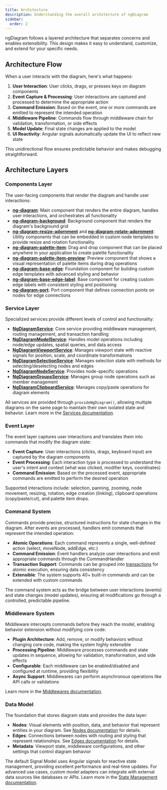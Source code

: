 ```yaml
---
title: Architecture
description: Understanding the overall architecture of ngDiagram
sidebar:
  order: 2
---
```


ngDiagram follows a layered architecture that separates concerns and enables extensibility. This design makes it easy to understand, customize, and extend for your specific needs.

## Architecture Flow

When a user interacts with the diagram, here's what happens:

1. **User Interaction**: User clicks, drags, or presses keys on diagram components
2. **Event Capture & Processing**: User interactions are captured and processed to determine the appropriate action
3. **Command Emission**: Based on the event, one or more commands are emitted to represent the intended operation
4. **Middleware Pipeline**: Commands flow through middleware chain for validation, transformation, or side effects
5. **Model Update**: Final state changes are applied to the model
6. **UI Reactivity**: Angular signals automatically update the UI to reflect new state

This unidirectional flow ensures predictable behavior and makes debugging straightforward.

## Architecture Layers

### Components Layer

The user-facing components that render the diagram and handle user interactions:

- [**ng-diagram**](/docs/api/components/ngdiagramcomponent): Main component that renders the entire diagram, handles user interactions, and orchestrates all functionality
- [**ng-diagram-background**](/docs/api/components/ngdiagrambackgroundcomponent): Background component that renders the diagram's background grid
- [**ng-diagram-resize-adornment**](/docs/api/components/ngdiagramnoderesizeadornmentcomponent) and [**ng-diagram-rotate-adornment**](/docs/api/components/ngdiagramnoderotateadornmentcomponent): Utility components that can be embedded in custom node templates to provide resize and rotation functionality
- [**ng-diagram-palette-item**](/docs/api/components/ngdiagrampaletteitemcomponent): Drag and drop component that can be placed anywhere in your application to create palette functionality
- [**ng-diagram-palette-item-preview**](/docs/api/components/ngdiagrampaletteitempreviewcomponent): Preview component that shows a visual representation of palette items during drag operations
- [**ng-diagram-base-edge**](/docs/api/components/ngdiagrambaseedgecomponent): Foundation component for building custom edge templates with advanced styling and behavior
- [**ng-diagram-base-edge-label**](/docs/api/components/ngdiagrambaseedgelabelcomponent): Base component for creating custom edge labels with consistent styling and positioning
- [**ng-diagram-port**](/docs/api/components/ngdiagramportcomponent): Port component that defines connection points on nodes for edge connections

### Service Layer

Specialized services provide different levels of control and functionality:

- [**NgDiagramService**](/docs/api/services/ngdiagramservice): Core service providing middleware management, routing management, and transaction handling
- [**NgDiagramModelService**](/docs/api/services/ngdiagrammodelservice): Handles model operations including node/edge updates, spatial queries, and data access
- [**NgDiagramViewportService**](/docs/api/services/ngdiagramviewportservice): Manages viewport state with reactive signals for position, scale, and coordinate transformations
- [**NgDiagramSelectionService**](/docs/api/services/ngdiagramselectionservice): Manages selection state with methods for selecting/deselecting nodes and edges
- [**NgDiagramNodeService**](/docs/api/services/ngdiagramnodeservice): Provides node-specific operations
- [**NgDiagramGroupsService**](/docs/api/services/ngdiagramgroupsservice): Manages group node operations such as member management
- [**NgDiagramClipboardService**](/docs/api/services/ngdiagramclipboardservice): Manages copy/paste operations for diagram elements

All services are provided through `provideNgDiagram()`, allowing multiple diagrams on the same page to maintain their own isolated state and behavior. Learn more in the [Services documentation](/docs/intro/services).

### Event Layer

The event layer captures user interactions and translates them into commands that modify the diagram state:

- **Event Capture**: User interactions (clicks, drags, keyboard input) are captured by the diagram components
- **Event Processing**: Each interaction type is processed to understand the user's intent and context (what was clicked, modifier keys, coordinates)
- **Command Emission**: Based on the processed event, appropriate commands are emitted to perform the desired operation

Supported interactions include: selection, panning, zooming, node movement, resizing, rotation, edge creation (linking), clipboard operations (copy/paste/cut), and palette item drops.

### Command System

Commands provide precise, structured instructions for state changes in the diagram. After events are processed, handlers emit commands that represent the intended operation:

- **Atomic Operations**: Each command represents a single, well-defined action (select, moveNode, addEdge, etc.)
- **Command Emission**: Event handlers analyze user interactions and emit appropriate commands through the CommandHandler
- **Transaction Support**: Commands can be grouped into [transactions](/docs/guides/transactions) for atomic execution, ensuring data consistency
- **Extensible**: The system supports 40+ built-in commands and can be extended with custom commands

The command system acts as the bridge between user interactions (events) and state changes (model updates), ensuring all modifications go through a controlled, predictable pipeline.

### Middleware System

Middleware intercepts commands before they reach the model, enabling behavior extension without modifying core code:

- **Plugin Architecture**: Add, remove, or modify behaviors without changing core code, making the system highly extensible
- **Processing Pipeline**: Middleware processes commands and state updates in sequence, allowing for validation, transformation, and side effects
- **Configurable**: Each middleware can be enabled/disabled and configured at runtime, providing flexibility
- **Async Support**: Middlewares can perform asynchronous operations like API calls or validations

Learn more in the [Middlewares documentation](/docs/guides/middlewares).

### Data Model

The foundation that stores diagram state and provides the data layer:

- **Nodes**: Visual elements with position, data, and behavior that represent entities in your diagram. See [Nodes documentation](/docs/guides/nodes/nodes) for details.
- **Edges**: Connections between nodes with routing and styling that represent relationships. See [Edges documentation](/docs/guides/edges/edges) for details.
- **Metadata**: Viewport state, middleware configurations, and other settings that control diagram behavior

The default Signal Model uses Angular signals for reactive state management, providing excellent performance and real-time updates. For advanced use cases, custom model adapters can integrate with external data sources like databases or APIs. Learn more in the [State Management documentation](/docs/guides/state-management).
